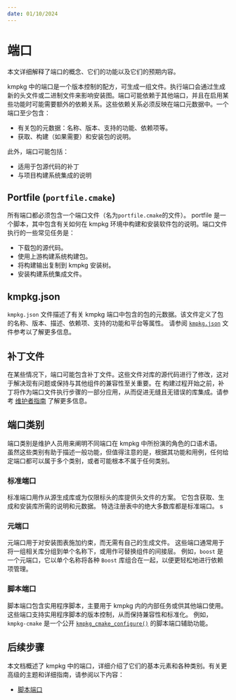 ```yaml
---
date: 01/10/2024
---
```


# 端口

本文详细解释了端口的概念、它们的功能以及它们的预期内容。

kmpkg 中的端口是一个版本控制的配方，可生成一组文件。执行端口会通过生成新的头文件或二进制文件来影响安装图。端口可能依赖于其他端口，并且在启用某些功能时可能需要额外的依赖关系。这些依赖关系必须反映在端口元数据中。一个端口至少包含：

* 有关包的元数据：名称、版本、支持的功能、依赖项等。
* 获取、构建（如果需要）和安装包的说明。

此外，端口可能包括：

* 适用于包源代码的补丁
* 与项目构建系统集成的说明

## Portfile (`portfile.cmake`)

所有端口都必须包含一个端口文件（名为`portfile.cmake`的文件）。 portfile 是一个脚本，其中包含有关如何在 kmpkg 环境中构建和安装软件包的说明。端口文件执行的一些常见任务是：

* 下载包的源代码。
* 使用上游构建系统构建包。
* 将构建输出复制到 kmpkg 安装树。
* 安装构建系统集成文件。

## kmpkg.json

`kmpkg.json` 文件描述了有关 kmpkg 端口中包含的包的元数据。该文件定义了包的名称、版本、描述、依赖项、支持的功能和平台等属性。
请参阅 [`kmpkg.json`](../reference/kmpkg-json.mdx) 文件参考以了解更多信息。

## 补丁文件

在某些情况下，端口可能包含补丁文件。这些文件对库的源代码进行了修改，这对于解决现有问题或保持与其他组件的兼容性至关重要。在
构建过程开始之前，补丁将作为端口文件执行步骤的一部分应用，从而促进无缝且无错误的库集成。请参考 [维护者指南](../contributing/maintainer-guide.mdx#patching) 了解更多信息。

## 端口类别

端口类别是维护人员用来阐明不同端口在 kmpkg 中所扮演的角色的口语术语。
虽然这些类别有助于描述一般功能，但值得注意的是，根据其功能和用例，任何给定端口都可以属于多个类别，或者可能根本不属于任何类别。

### 标准端口

标准端口用作从源生成库或为仅限标头的库提供头文件的方案。 它包含获取、生成和安装库所需的说明和元数据。 特选注册表中的绝大多数库都是标准端口。
s
### 元端口

元端口用于对安装图表施加约束，而无需有自己的生成文件。 这些端口通常用于将一组相关库分组到单个名称下，或用作可替换组件的间接层。 例如，`boost` 是一个元端口，它以单个名称将各种 `Boost` 库组合在一起，以便更轻松地进行依赖项管理。

### 脚本端口

脚本端口包含实用程序脚本，主要用于 kmpkg 内的内部任务或供其他端口使用。这些端口支持实用程序脚本的版本控制，从而保持兼容性和标准化。
例如，`kmpkg-cmake` 是一个公开 [`kmpkg_cmake_configure()`](../maintainers/functions/kmpkg_cmake_configure.mdx) 的脚本端口辅助功能。

## 后续步骤

本文档概述了 kmpkg 中的端口，详细介绍了它们的基本元素和各种类别。有关更高级的主题和详细指南，请参阅以下内容：

* [脚本端口](../maintainers/authoring-script-ports.mdx)
